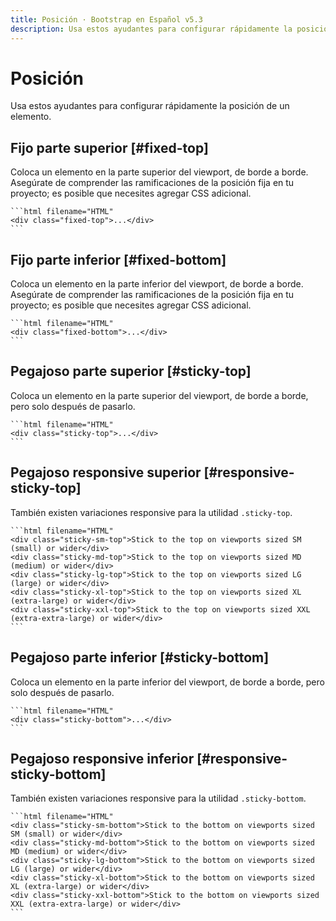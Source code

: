 ```yaml
---
title: Posición · Bootstrap en Español v5.3
description: Usa estos ayudantes para configurar rápidamente la posición de un elemento.
---
```


# Posición

Usa estos ayudantes para configurar rápidamente la posición de un elemento.

<MainBanner />

Fijo parte superior [#fixed-top]
---------------------------------

Coloca un elemento en la parte superior del viewport, de borde a borde. Asegúrate de comprender las ramificaciones de la posición fija en tu proyecto; es posible que necesites agregar CSS adicional.

    ```html filename="HTML"
    <div class="fixed-top">...</div>
    ```

Fijo parte inferior [#fixed-bottom]
------------------------------------

Coloca un elemento en la parte inferior del viewport, de borde a borde. Asegúrate de comprender las ramificaciones de la posición fija en tu proyecto; es posible que necesites agregar CSS adicional.

    ```html filename="HTML"
    <div class="fixed-bottom">...</div>
    ```

Pegajoso parte superior [#sticky-top]
--------------------------------------

Coloca un elemento en la parte superior del viewport, de borde a borde, pero solo después de pasarlo.

    ```html filename="HTML"
    <div class="sticky-top">...</div>
    ```

Pegajoso responsive superior [#responsive-sticky-top]
------------------------------------------------------

También existen variaciones responsive para la utilidad `.sticky-top`.

    ```html filename="HTML"
    <div class="sticky-sm-top">Stick to the top on viewports sized SM (small) or wider</div>
    <div class="sticky-md-top">Stick to the top on viewports sized MD (medium) or wider</div>
    <div class="sticky-lg-top">Stick to the top on viewports sized LG (large) or wider</div>
    <div class="sticky-xl-top">Stick to the top on viewports sized XL (extra-large) or wider</div>
    <div class="sticky-xxl-top">Stick to the top on viewports sized XXL (extra-extra-large) or wider</div>
    ```

Pegajoso parte inferior [#sticky-bottom]
-----------------------------------------

Coloca un elemento en la parte inferior del viewport, de borde a borde, pero solo después de pasarlo.

    ```html filename="HTML"
    <div class="sticky-bottom">...</div>
    ```

Pegajoso responsive inferior [#responsive-sticky-bottom]
---------------------------------------------------------

También existen variaciones responsive para la utilidad `.sticky-bottom`.

    ```html filename="HTML"
    <div class="sticky-sm-bottom">Stick to the bottom on viewports sized SM (small) or wider</div>
    <div class="sticky-md-bottom">Stick to the bottom on viewports sized MD (medium) or wider</div>
    <div class="sticky-lg-bottom">Stick to the bottom on viewports sized LG (large) or wider</div>
    <div class="sticky-xl-bottom">Stick to the bottom on viewports sized XL (extra-large) or wider</div>
    <div class="sticky-xxl-bottom">Stick to the bottom on viewports sized XXL (extra-extra-large) or wider</div>
    ```